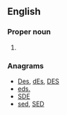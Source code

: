 {{also|ESD}}
==English==

===Proper noun===
{{en-proper noun}}

# {{abbreviation of|Esdras}}

===Anagrams===
* [[Des#English|Des]], [[dEs#English|dEs]], [[DES#English|DES]]
* [[eds.#English|eds.]]
* [[SDE#English|SDE]]
* [[sed#English|sed]], [[SED#English|SED]]